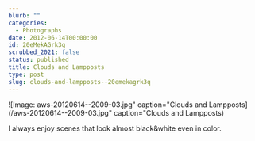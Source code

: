```yaml
---
blurb: ""
categories:
  - Photographs
date: 2012-06-14T00:00:00
id: 20eMekAGrk3q
scrubbed_2021: false
status: published
title: Clouds and Lampposts
type: post
slug: clouds-and-lampposts--20emekagrk3q
---
```


![Image: aws-20120614--2009-03.jpg" caption="Clouds and Lampposts](/aws-20120614--2009-03.jpg" caption="Clouds and Lampposts)

I always enjoy scenes that look almost black&amp;white even in color.